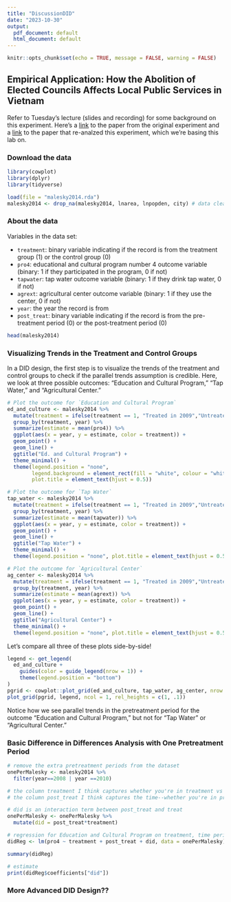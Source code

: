 ```yaml
---
title: "DiscussionDID"
date: "2023-10-30"
output:
  pdf_document: default
  html_document: default
---
```


```r
knitr::opts_chunk$set(echo = TRUE, message = FALSE, warning = FALSE)
```

## Empirical Application: How the Abolition of Elected Councils Affects Local Public Services in Vietnam

Refer to Tuesday's lecture (slides and recording) for some background on this experiment. Here's a [link](https://www.cambridge.org/core/journals/american-political-science-review/article/impact-of-recentralization-on-public-services-a-differenceindifferences-analysis-of-the-abolition-of-elected-councils-in-vietnam/3477854BAAFE152DC93C594169D64F58) to the paper from the original experiment and a [link](https://www.cambridge.org/core/journals/political-analysis/article/using-multiple-pretreatment-periods-to-improve-differenceindifferences-and-staggered-adoption-designs/747F618FD4AD82A536823521D89310F7) to the paper that re-analzed this experiment, which we're basing this lab on. 

### Download the data
```r
library(cowplot)
library(dplyr)
library(tidyverse)

load(file = "malesky2014.rda")
malesky2014 <- drop_na(malesky2014, lnarea, lnpopden, city) # data cleaning
```


### About the data

Variables in the data set:

- `treatment`: binary variable indicating if the record is from the treatment group ($1$) or the control group ($0$)
- `pro4`: educational and cultural program number 4 outcome variable (binary: $1$ if they participated in the program, $0$ if not)
- `tapwater`: tap water outcome variable (binary: $1$ if they drink tap water, $0$ if not)
- `agrext`: agricultural center outcome variable (binary: $1$ if they use the center, $0$ if not)
- `year`: the year the record is from
- `post_treat`: binary variable indicating if the record is from the pre-treatment period ($0$) or the post-treatment period ($0$)

```r
head(malesky2014)
```


### Visualizing Trends in the Treatment and Control Groups

In a DID design, the first step is to visualize the trends of the treatment and control groups to check if the parallel trends assumption is credible. Here, we look at three possible outcomes: "Education and Cultural Program," "Tap Water," and "Agricultural Center."

```r
# Plot the outcome for `Education and Cultural Program`
ed_and_culture <- malesky2014 %>%
  mutate(treatment = ifelse(treatment == 1, "Treated in 2009","Untreated")) %>%
  group_by(treatment, year) %>%
  summarize(estimate = mean(pro4)) %>%
  ggplot(aes(x = year, y = estimate, color = treatment)) + 
  geom_point() + 
  geom_line() + 
  ggtitle("Ed. and Cultural Program") +
  theme_minimal() +
  theme(legend.position = "none",
        legend.background = element_rect(fill = "white", colour = "white"),
        plot.title = element_text(hjust = 0.5))

# Plot the outcome for `Tap Water`
tap_water <- malesky2014 %>%
  mutate(treatment = ifelse(treatment == 1, "Treated in 2009","Untreated")) %>%
  group_by(treatment, year) %>%
  summarize(estimate = mean(tapwater)) %>%
  ggplot(aes(x = year, y = estimate, color = treatment)) +
  geom_point() +
  geom_line() +
  ggtitle("Tap Water") +
  theme_minimal() +
  theme(legend.position = "none", plot.title = element_text(hjust = 0.5))

# Plot the outcome for `Agricultural Center`
ag_center <- malesky2014 %>%
  mutate(treatment = ifelse(treatment == 1, "Treated in 2009","Untreated")) %>%
  group_by(treatment, year) %>%
  summarize(estimate = mean(agrext)) %>%
  ggplot(aes(x = year, y = estimate, color = treatment)) +
  geom_point() +
  geom_line() +
  ggtitle("Agricultural Center") +
  theme_minimal() + 
  theme(legend.position = "none", plot.title = element_text(hjust = 0.5))
```

Let's compare all three of these plots side-by-side!
```r
legend <- get_legend(
  ed_and_culture + 
    guides(color = guide_legend(nrow = 1)) +
    theme(legend.position = "bottom")
)
pgrid <- cowplot::plot_grid(ed_and_culture, tap_water, ag_center, nrow = 1)
plot_grid(pgrid, legend, ncol = 1, rel_heights = c(1, .1))
```
Notice how we see parallel trends in the pretreatment period for the outcome "Education and Cultural Program," but not for "Tap Water" or "Agricultural Center."

### Basic Difference in Differences Analysis with One Pretreatment Period

```r
# remove the extra pretreatment periods from the dataset
onePerMalesky <- malesky2014 %>%
  filter(year==2008 | year ==2010)

# the column treatment I think captures whether you're in treatment vs control group
# the column post_treat I think captures the time--whether you're in pre-treatment or post-treatment period

# did is an interaction term between post_treat and treat
onePerMalesky <- onePerMalesky %>%
  mutate(did = post_treat*treatment)

# regression for Education and Cultural Program on treatment, time period, and interaction term
didReg <- lm(pro4 ~ treatment + post_treat + did, data = onePerMalesky)

summary(didReg)

# estimate
print(didReg$coefficients["did"])
```

### More Advanced DID Design??



